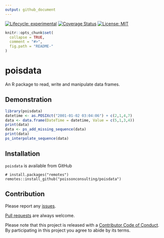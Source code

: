 ```yaml
---
output: github_document
---
```


<!-- README.md is generated from README.Rmd. Please edit that file -->

<!-- badges: start -->
[![Lifecycle: experimental](https://img.shields.io/badge/lifecycle-experimental-orange.svg)](https://www.tidyverse.org/lifecycle/#experimental)
[![Coverage Status](https://img.shields.io/codecov/c/github/poissonconsulting/poisdata/master.svg)](https://codecov.io/github/poissonconsulting/poisdata?branch=master)
[![License: MIT](https://img.shields.io/badge/License-MIT-blue.svg)](https://opensource.org/licenses/MIT)
<!-- badges: end -->

```r
knitr::opts_chunk$set(
  collapse = TRUE,
  comment = "#>",
  fig.path = "README-"
)
```

# poisdata

An R package to read, write and manipulate data frames.

## Demonstration

```r
library(poisdata)
datetime <- as.POSIXct("2001-01-02 03:04:06") + c(2,1,4,7)
data <- data.frame(DateTime = datetime, Value = c(5,1,3,4))
print(data)
data <- ps_add_missing_sequence(data)
print(data)
ps_interpolate_sequence(data)
```

## Installation

`poisdata` is available from GitHub
```
# install.packages("remotes")
remotes::install_github("poissonconsulting/poisdata")
```

## Contribution

Please report any [issues](https://github.com/poissonconsulting/poisdata/issues).

[Pull requests](https://github.com/poissonconsulting/poisdata/pulls) are always welcome.

Please note that this project is released with a [Contributor Code of Conduct](https://github.com/poissonconsulting/poisdata/blob/master/CONDUCT.md). 
By participating in this project you agree to abide by its terms.
